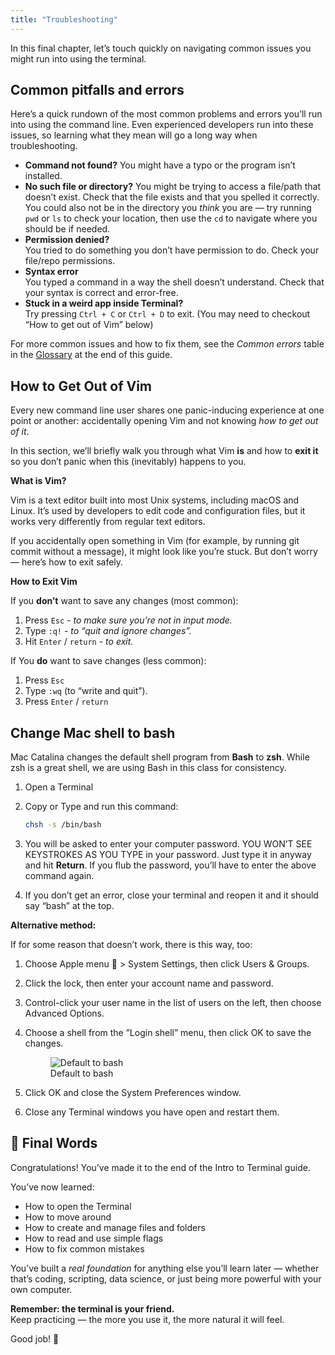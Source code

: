 ```yaml
---
title: "Troubleshooting"
---
```


In this final chapter, let's touch quickly on navigating common issues you might run into using the terminal.

## Common pitfalls and errors

Here's a quick rundown of the most common problems and errors you'll run into using the command line. Even experienced developers run into these issues, so learning what they mean will go a long way when troubleshooting.

-   **Command not found?** You might have a typo or the program isn’t installed.
-   **No such file or directory?** You might be trying to access a file/path that doesn't exist. Check that the file exists and that you spelled it correctly. You could also not be in the directory you *think* you are — try running `pwd` or `ls` to check your location, then use the `cd` to navigate where you should be if needed.
-   **Permission denied?**\
    You tried to do something you don't have permission to do. Check your file/repo permissions.
-   **Syntax error**\
    You typed a command in a way the shell doesn't understand. Check that your syntax is correct and error-free.
-   **Stuck in a weird app inside Terminal?**\
    Try pressing `Ctrl + C` or `Ctrl + D` to exit. (You may need to checkout "How to get out of Vim" below)

For more common issues and how to fix them, see the *Common errors* table in the [Glossary](/terminal/glossary.html) at the end of this guide.

## How to Get Out of Vim

Every new command line user shares one panic-inducing experience at one point or another: accidentally opening Vim and not knowing *how to get out of it*.

In this section, we'll briefly walk you through what Vim **is** and how to **exit it** so you don't panic when this (inevitably) happens to you.

**What is Vim?**

Vim is a text editor built into most Unix systems, including macOS and Linux. It's used by developers to edit code and configuration files, but it works very differently from regular text editors.

If you accidentally open something in Vim (for example, by running git commit without a message), it might look like you're stuck. But don’t worry — here’s how to exit safely.

**How to Exit Vim**

If you **don’t** want to save any changes (most common):

1.  Press `Esc` *- to make sure you're not in input mode.*
1.  Type `:q!` - *to "quit and ignore changes".*
1.  Hit `Enter` / `return` - *to exit.*

If You **do** want to save changes (less common):

1.  Press `Esc`
1.  Type `:wq` (to "write and quit").
1.  Press `Enter` / `return`

## Change Mac shell to bash

Mac Catalina changes the default shell program from **Bash** to **zsh**. While zsh is a great shell, we are using Bash in this class for consistency.

1.  Open a Terminal
1.  Copy or Type and run this command:

    ``` bash
    chsh -s /bin/bash
    ```

1.  You will be asked to enter your computer password. YOU WON'T SEE KEYSTROKES AS YOU TYPE in your password. Just type it in anyway and hit **Return**. If you flub the password, you'll have to enter the above command again.
1.  If you don't get an error, close your terminal and reopen it and it should say "bash" at the top.

**Alternative method:**

If for some reason that doesn't work, there is this way, too:

1.  Choose Apple menu  \> System Settings, then click Users & Groups.
1.  Click the lock, then enter your account name and password.
1.  Control-click your user name in the list of users on the left, then choose Advanced Options.
1.  Choose a shell from the ”Login shell” menu, then click OK to save the changes.

    ![Default to bash](../images/default-to-bash.png)

1.  Click OK and close the System Preferences window.
1.  Close any Terminal windows you have open and restart them.

## 🎉 Final Words

Congratulations! You've made it to the end of the Intro to Terminal guide.

You’ve now learned:

-   How to open the Terminal
-   How to move around
-   How to create and manage files and folders
-   How to read and use simple flags
-   How to fix common mistakes

You’ve built a *real foundation* for anything else you’ll learn later — whether that’s coding, scripting, data science, or just being more powerful with your own computer.

**Remember: the terminal is your friend.**\
Keep practicing — the more you use it, the more natural it will feel.

Good job! 🚀
